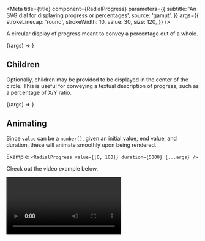 
<Meta
  title={title}
  component={RadialProgress}
  parameters={{
    subtitle: 'An SVG dial for displaying progress or percentages',
    source: 'gamut',
  }}
  args={{
    strokeLinecap: 'round',
    strokeWidth: 10,
    value: 30,
    size: 120,
  }}
/>

A circular display of progress meant to convey a
percentage out of a whole.

<Canvas>
  <Story name="RadialProgress">{(args) => <RadialProgress {...args} />}</Story>
</Canvas>

<Props story="RadialProgress" />

## Children

Optionally, children may be provided to be displayed in the center of the circle.
This is useful for conveying a textual description of progress, such as a percentage of X/Y ratio.

<Canvas>
  <Story name="Children" args={{ children: '75%', value: 75, size: 60 }}>
    {(args) => <RadialProgress {...args} />}
  </Story>
</Canvas>

## Animating

Since `value` can be a `number[]`, given an initial value, end value, and duration, these will animate
smoothly upon being rendered.

Example: `<RadialProgress value={[0, 100]} duration={5000} {...args} />`

Check out the video example below.

<Canvas>
  <Story name="Animating">
    <Box style={{ maxHeight: '190px', maxWidth: '190px' }}>
      <Video
        videoUrl="https://i.imgur.com/115O6iY.mp4"
        title="RadialProgress animation example"
        loop
        autoplay
        controls={false}
      />
    </Box>
  </Story>
</Canvas>
